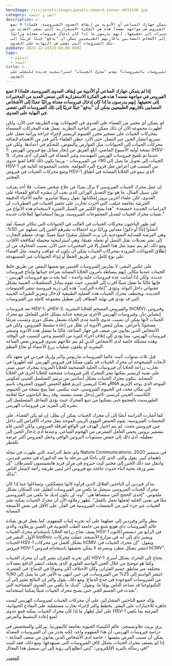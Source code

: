 ```yaml
---
heroImage: /src/assets/images/pexels-edward-jenner-4031438.jpg
category: الطب و الصحة
description: >-
  إذا لم يتمكن جهازك المناعي أو الأدوية من إيقاف العدوى الفيروسية، فلماذا لا تضع
  الفيروس في مواجهة نفسه؟ هذه هي الفكرة الاستفزازية التي تسعى العديد من
  المختبرات إلى تحقيقها. إنهم يدرسون ما إذا كان إدخال فيروسات معدلة وراثيًا
  عمدًا إلى الأشخاص المصابين بأقاربهم الطبيعيين يمكن أن "يدفع" جينًا غريبًا إلى
  تلك الفيروسات التي تقضي في النهاية على العدوى.
pubDate: 2023-12-24T23:00:00.000Z
tags:
  - العلوم
  - الصحة
title: >-
  محاربة الفيروسات بالفيروسات؟ يقدم "محرك الجينات" استراتيجية جديدة للتغلب على
  العدوى
---
```


**إذا لم يتمكن جهازك المناعي أو الأدوية من إيقاف العدوى الفيروسية، فلماذا لا تضع الفيروس في مواجهة نفسه؟ هذه هي الفكرة الاستفزازية التي تسعى العديد من المختبرات إلى تحقيقها. إنهم يدرسون ما إذا كان إدخال فيروسات معدلة وراثيًا عمدًا إلى الأشخاص المصابين بأقاربهم الطبيعيين يمكن أن "يدفع" جينًا غريبًا إلى تلك الفيروسات التي تقضي في النهاية على العدوى.**

لم يتمكن أي مختبر من القضاء على العدوى في الحيوانات بهذه الطريقة حتى الآن، ولكن أظهرت مجموعة الآن أن ذلك ممكن من الناحية النظرية. تعمل هذه المحركات المسماة بمحركات الجينات على تسخير محرر الجينوم كريسبر لإجراء جراحة وراثية تعمل على تسريع انتشار الجين عبر النسل. حتى الآن، حظي العلماء بأكبر قدر من الاهتمام لإضافة محركات الجينات إلى الحيوانات، مثل القوارض والبعوض، للتحكم في أعدادها. ولكن في نسخة أولية الأسبوع الماضي، أبلغ الفريق عن إنجاز مماثل مع فيروس الهربس -1 (HSV-1). عندما تم تلقيح فيروسات الهربس المهندسة وغير المعدلة في الفئران، أدى محرك الجينات إلى تحويل ما يصل إلى 90٪ من الفيروسات - وربما يكون ذلك كافيا لمنع عدوى HSV-1 من التسبب في أعراض مثل قروح البرد المؤلمة. نجحت المجموعة الثانية في وضع محركات الجينات في فيروس HSV-1 الذي ينمو في الخلايا المصابة في أطباق المختبر.

إن عمل محرك الجينات الفيروسي لا يزال بعيدًا عن علاج شخص مصاب. فلا أحد يعرف، على سبيل المثال، ما هو نوع التعديل الوراثي الذي يجب أن ينشره الدافع للقضاء على العدوى. لكن علماء آخرين يرون إمكاناتها. تقول ريبيكا شابيرو، عالمة الأحياء الدقيقة الجزيئية بجامعة جيلف، التي أجرت تجارب على تحفيز الجينات في الفطريات، إن الدراسات الجديدة «مقنعة». "هذا يفتح الكثير من السبل المثيرة لاستخدام هذه الأنواع من تقنيات محرك الجينات لتعديل المجموعات الفيروسية، وربما استخدامها كعلاجات جديدة."

لقد طور الباحثون محركات الجينات في الغالب في الحيوانات التي تتكاثر جنسيًا. لقد أنشأوا إناثًا أو ذكورًا معدلين وراثيًا تزيد احتمالات نشرهم الجين إلى نسلهم عن 50%، وهي الفرصة المندلية النموذجية بأن يرث السليل متغيرًا جينيًا معينًا. تهدف معظم التجارب إلى نشر تعديلات تقتل النسل أو تجعله عقيمًا، وهي استراتيجية محتملة لمكافحة الآفات. ومع ذلك، لم يتم تنفيذ مثل هذا العمل إلا في المختبرات حتى الآن، بسبب المخاوف من أن إطلاق الحيوانات المزودة بمحركات الجينات يمكن أن يكون له عواقب وخيمة، مثل القضاء على نوع كامل عن طريق الخطأ أو إيذاء الحيوانات غير المستهدفة.

على عكس البشر، لا تمارس الفيروسات الجنس مع بعضها البعض عن طريق خلط الجينات عندما تتكاثر. إنهم ببساطة يأمرون الخلايا المصابة بقراءة جيناتها وإنتاج فيروسات جديدة. ولكن إذا أصابت عدة فيروسات خلية واحدة - كما يحدث مع فيروسات الهربس - فإنها غالبًا ما تفعل شيئًا أقرب إلى الجنس، حيث تقوم بتبادل التسلسلات الجينية بشكل عشوائي داخل النواة. وتؤدي "إعادة التركيب" هذه إلى ذرية فيروسية تنشر الجينومات الجديدة، ويختطف محرك الجينات هذه العملية الطبيعية لإدخال وتعزيز التغيرات الجينية التي قد تؤدي في نهاية المطاف إلى تعطيل مجموعة كاملة من الفيروسات.

تعد فيروسات HSV-1، وHSV-2، والفيروس المضخم للخلايا البشرية (hCMV)، وفيروس إبشتاين-بار، وفيروسات الهربس الأخرى مرشحة جذابة بشكل خاص للتعامل مع محرك الجينات لأنها يمكن أن تسبب عدوى كامنة مدى الحياة تشتعل بشكل دوري وتسبب مرضًا مصحوبًا بأعراض. يمكن لبعض الأدوية أن تقلل من إعادة تنشيط الفيروس، ولكن في الأشخاص الذين يعانون من ضعف في جهاز المناعة، غالبًا ما تفشل هذه الأدوية وتنتشر فيروسات الهربس، مما يؤدي إلى إتلاف أجزاء كثيرة من الجسم وحتى التسبب في الوفاة. وهذه مشكلة خاصة لدى الأشخاص الذين لم يتم علاجهم بعدوى فيروس نقص المناعة البشرية أو يتلقون عمليات زرع الأعضاء أو نخاع العظم.

قبل ثلاث سنوات، أثبت عالما الفيروسات ماريوس والتر وإريك فيردين في معهد باك لأبحاث الشيخوخة أن محرك الجينات قد يكون ممكنا في فيروس الهربس. لقد أظهروا في تجارب زراعة الخلايا أن فيروسات الخلية المضخمة للخلايا المزودة بمحرك جيني مبني على تقنية كريسبر يمكنها نشر المحرك إلى فيروسات مضخمة للخلايا أخرى في الخلايا المصابة. يتكون محرك الجينات بشكل أساسي من ترميز التسلسل الجيني لمكوني كريسبر: إنزيم قطع الحمض النووي المعروف باسم Cas وRNA الموجه الذي يوجه الإنزيم إلى مكان محدد في الجينوم الفيروسي، حيث ينكسر، مما يتيح نسخة من الجينوم. الكاسيت الجيني كريسبر-كاس يُدخل نفسه بنفسه. وقد ربط الباحثون جينًا لعلامة الفلورسنت بالمجمع حتى يتمكنوا من تتبع المحرك حيث يؤدي التفاعل المتسلسل إلى نشره إلى المزيد من فيروسات الهربس.

كما أشارت الدراسة أيضًا إلى أن محرك الجينات يمكن أن يقلل، إن لم يكن القضاء، على التجمعات الفيروسية. يقوم الحمض النووي الريبي الموجه بنقل محرك الأقراص إلى داخل جين فيروسي محدد. لم يتم اختيار الهدف في الواقع لعرقلة الفيروس، ولكن الجين قام بتشفير بروتين يحمي العامل الممرض من الهجوم المناعي. وعندما أدى إدخال الجين إلى تعطيله، أدى ذلك إلى خفض مستويات البروتين الواقي وجعل الفيروس أكثر عرضة للخطر.

ولم تحظ الدراسة، التي ظهرت في مجلة Nature Communications في سبتمبر 2020، باهتمام كبير. يقول والتر، الذي كان باحثًا في مرحلة ما بعد الدكتوراه في مختبر فيردين، وانتقل منذ ذلك الحين إلى مختبر كيث جيروم في مركز فريد هاتشينسون للسرطان: "إن نشر ورقة بحثية أثناء حدوث جائحة مع فيروس آخر ليس طريقة رائعة لإشعار الناس بذلك".

يتذكر فيردين أن الباحثين القلائل الذين قرأوه كانوا متشككين، وتساءلوا عما إذا كان محرك الجينات الفيروسي سيشل ما يكفي من الفيروسات لتقليل عدد السكان بشكل ملموس. "إحدى الحجج التي سمعناها هي: "أوه، لن يكون لديك ما يكفي من الفيروسين معًا في نفس الخلية لجعلها تعمل بالفعل". يُظهر زملاؤه الآن أن محرك الجينات يمكنه نشر الجينات عبر جزء كبير من التجمعات الفيروسية في الفأر، على الأقل في بعض الأنسجة المصابة.

ينظر والتر وفيردين إلى عملهما على أنه تجربة إثبات للمفهوم، كما يفعل فريق بقيادة عالم الفيروسات داي هونغ شنغ من جامعة الطب الجنوبية في الصين وزملاؤه، والذي يصف نجاح زراعة الخلايا باستخدام محرك الجينات HSV-1 في الرابع من ديسمبر/كانون الأول. النشر في bioRxiv. ويشير داي إلى أنه في مزارع الأنسجة، عملت محركات الجينات HSV-1 بشكل أفضل من محركات hCMV. ويقول: "إن محرك الجينات في فيروس HSV-1 انتشر بشكل مطرد وبسرعة لا يمكن تحقيقها باستخدام فيروس hCMV".

لكن تجربة الفئران تشير إلى أن محرك الجينات HSV-1 يحتاج إلى التحرك بشكل أسرع. وكما هو موضح من خلال الجين الواسم الفلوري الذي يحمله، انتشر الدافع بمعدلات مختلفة عبر مناطق جسم الفئران، وكان الاختلاف أكثر وضوحًا في الدماغ: في القشرة، انتشر الواسم إلى 25% من الفيروسات، في حين انتهى به الأمر. في ما يصل إلى 90% من الفيروسات الموجودة في جذع الدماغ. ومع ذلك، يقول والتر إن النتائج تشير إلى أن التكنولوجيا قد تساعد الناس يومًا ما. ويقول: "لديك ما يكفي من العدوى المصاحبة التي تحدث في الجسم الحي حتى يصبح محرك الجينات شيئًا يمكننا استخدامه".

يؤكد جميع الباحثين المشاركين على أن محركات الجينات لفيروسات الهربس ليست جاهزة للاختبارات على البشر. يخطط والتر لإجراء تجارب مستقبلية على النماذج الحيوانية، على أمل إظهار ما إذا كان محرك الجينات يمكنه قمع عدوى HSV-1 المزمنة بما يكفي لمنع إعادة التنشيط والمرض.

يرى بريت جلاونسينجر، عالم الكيمياء الحيوية بجامعة كاليفورنيا، بيركلي والمتخصص في دراسة فيروسات الهربس، أن هذا المفهوم واعد، لكنه يحذر من أن الفيروسات المعدلة يمكن أن تسبب المرض بنفسها - خاصة لدى الأشخاص الذين يعانون من ضعف المناعة - إذا لم يضعف محرك الجينات بشكل كافٍ الفيروسات التي تستهدفها. ومع ذلك، فقد كتبت في رسالة بالبريد الإلكتروني: "إنني أتطلع إلى رؤية إلى أين سيصل هذا المجال!"

[المصدر](https://www.science.org/content/article/fighting-viruses-viruses-gene-drive-offers-new-strategy-beat-infections)
